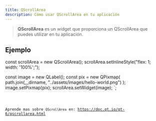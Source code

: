 ```yaml
---
title: QScrollArea
description: Cómo usar QScrollArea en tu aplicación
---
```



> **QScrollArea** es un widget que proporciona un QScrollArea que puedes utilizar en tu aplicación.

## Ejemplo


const scrollArea = new QScrollArea();
scrollArea.setInlineStyle("flex: 1; width: '100%';");

const image = new QLabel();
const pix = new QPixmap(
    path.join(__dirname, "../assets/images/hello-world.png")
);
image.setPixmap(pix);
scrollArea.setWidget(image);
`;

<Code code={qScrollAreaExample} title='example_scrollArea.ts' lang='ts' />

Aprende mas sobre `QScrollArea` en: https://doc.qt.io/qt-6/qscrollarea.html